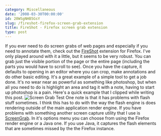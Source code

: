 ```yaml
---
category: Miscellaneous
date: '2008-03-30T00:00:00'
id: 20WSgNHB5GsY
slug: /fireshot-firefox-screen-grab-extension
title: FireShot - Firefox screen grab extension
type: post
---
```


If you ever need to do screen grabs of web pages and especially if
you need to annotate them, check out the
[FireShot](http://screenshot-program.com/fireshot/) extension for
Firefox. I've only played around with it a little, but it seems to
be very robust. You can grab just the visible portion of the page
or the entire page (including the parts you would have to scroll to
see). Once you have the capture, it defaults to opening in an
editor where you can crop, make annotations and do other basic
editing. It's a great example of a simple tool to get a job done.
It's no wear near as powerful as something like photoshop, but when
all you need to do is highlight an area and tag it with a note,
having to start up photoshop is a pain. Here's a quick example that
I clipped while writing this post.
![Screen Grab Test](http://www.alanwsmith.com/blog/wp-content/uploads/screen-grab-test.png)
One note is that it has problems with flash stuff sometimes. I
think this has to do with the way the flash engine is does
rendering outside of the main application render engine. If you
have problems with something another screen capture utility that I
use is
[ScreenGrab](https://addons.mozilla.org/en-US/firefox/addon/1146).
In it's options menu you can choose from using the Firefox render
engine or a Java one. If you use Java, it captures the flash
elements that are sometimes missed by the the Firefox instance.